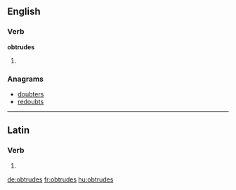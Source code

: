 ==English==

===Verb===
'''obtrudes'''

# {{third-person singular of|obtrude}}

===Anagrams===
* [[doubters#English|doubters]]
* [[redoubts#English|redoubts]]

----

==Latin==

===Verb===
{{la-verb-form|obtrūdēs}}

# {{conjugation of|obtrudo|obtrūdō|2|s|fut|act|ind|lang=la}}


[[de:obtrudes]]
[[fr:obtrudes]]
[[hu:obtrudes]]